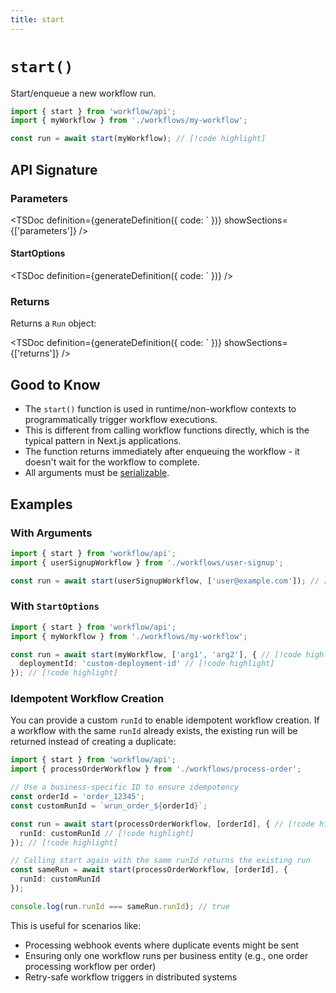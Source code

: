 ```yaml
---
title: start
---
```



# `start()`

Start/enqueue a new workflow run.

```typescript lineNumbers
import { start } from 'workflow/api';
import { myWorkflow } from './workflows/my-workflow';

const run = await start(myWorkflow); // [!code highlight]
```

## API Signature

### Parameters

<TSDoc
definition={generateDefinition({
  code: `
})}
showSections={['parameters']}
/>

#### StartOptions

<TSDoc
definition={generateDefinition({
  code: `
})}
/>

### Returns

Returns a `Run` object:

<TSDoc
definition={generateDefinition({
  code: `
})}
showSections={['returns']}
/>

## Good to Know

* The `start()` function is used in runtime/non-workflow contexts to programmatically trigger workflow executions.
* This is different from calling workflow functions directly, which is the typical pattern in Next.js applications.
* The function returns immediately after enqueuing the workflow - it doesn't wait for the workflow to complete.
* All arguments must be [serializable](/docs/foundations/serialization).

## Examples

### With Arguments

```typescript
import { start } from 'workflow/api';
import { userSignupWorkflow } from './workflows/user-signup';

const run = await start(userSignupWorkflow, ['user@example.com']); // [!code highlight]
```

### With `StartOptions`

```typescript
import { start } from 'workflow/api';
import { myWorkflow } from './workflows/my-workflow';

const run = await start(myWorkflow, ['arg1', 'arg2'], { // [!code highlight]
  deploymentId: 'custom-deployment-id' // [!code highlight]
}); // [!code highlight]
```

### Idempotent Workflow Creation

You can provide a custom `runId` to enable idempotent workflow creation. If a workflow with the same `runId` already exists, the existing run will be returned instead of creating a duplicate:

```typescript
import { start } from 'workflow/api';
import { processOrderWorkflow } from './workflows/process-order';

// Use a business-specific ID to ensure idempotency
const orderId = 'order_12345';
const customRunId = `wrun_order_${orderId}`;

const run = await start(processOrderWorkflow, [orderId], { // [!code highlight]
  runId: customRunId // [!code highlight]
}); // [!code highlight]

// Calling start again with the same runId returns the existing run
const sameRun = await start(processOrderWorkflow, [orderId], {
  runId: customRunId
});

console.log(run.runId === sameRun.runId); // true
```

This is useful for scenarios like:
- Processing webhook events where duplicate events might be sent
- Ensuring only one workflow runs per business entity (e.g., one order processing workflow per order)
- Retry-safe workflow triggers in distributed systems
